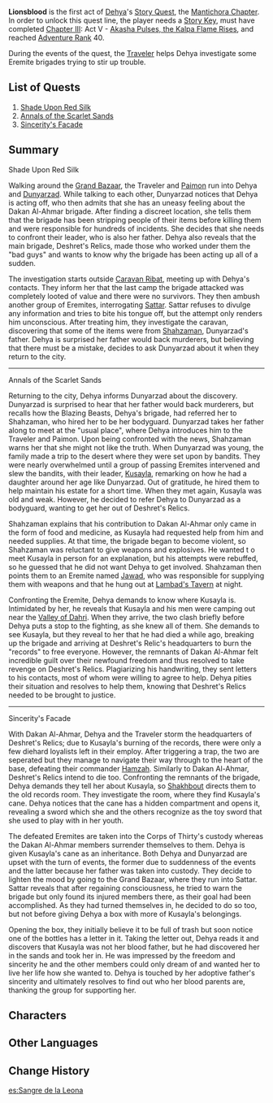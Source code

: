 {{Stub}}
{{Act Infobox
|image          = Story Card Mantichora Chapter Act I.png
|type           = Story
|chapter        = Mantichora Chapter
|actNum         = I
|character      = Dehya
|ARReq          = 40
|keyReq         = 1
|archonQuestReq = [[Chapter III]]: Act V - [[Akasha Pulses, the Kalpa Flame Rises]]
}}
{{Description|Mercenaries often find themselves traveling through the desert, the blazing sun forging their tough characters, and the sandstorms hammering their resolve into shape.<br />The Flame-Mane, as she is named, never disappoints, and does not forsake her grip on her weapon no matter what riches or fame await.<br />All know her to be valiant and bold, but only after a drink (or many) will she confide some as-yet unresolved melancholy to her friends...}}
'''Lionsblood''' is the first act of [[Dehya]]'s [[Story Quest]], the [[Mantichora Chapter]]. In order to unlock this quest line, the player needs a [[Story Key]], must have completed [[Chapter III]]: Act V - [[Akasha Pulses, the Kalpa Flame Rises]], and reached [[Adventure Rank]] 40.

During the events of the quest, the [[Traveler]] helps Dehya investigate some Eremite brigades trying to stir up trouble.

==List of Quests==
# [[Shade Upon Red Silk]]
# [[Annals of the Scarlet Sands]]
# [[Sincerity's Facade]]

==Summary==
;Shade Upon Red Silk
Walking around the [[Grand Bazaar]], the Traveler and [[Paimon]] run into Dehya and [[Dunyarzad]]. While talking to each other, Dunyarzad notices that Dehya is acting off, who then admits that she has an uneasy feeling about the Dakan Al-Ahmar brigade. After finding a discreet location, she tells them that the brigade has been stripping people of their items before killing them and were responsible for hundreds of incidents. She decides that she needs to confront their leader, who is also her father. Dehya also reveals that the main brigade, Deshret's Relics, made those who worked under them the "bad guys" and wants to know why the brigade has been acting up all of a sudden.

The investigation starts outside [[Caravan Ribat]], meeting up with Dehya's contacts. They inform her that the last camp the brigade attacked was completely looted of value and there were no survivors. They then ambush another group of Eremites, interrogating [[Sattar]]. Sattar refuses to divulge any information and tries to bite his tongue off, but the attempt only renders him unconscious. After treating him, they investigate the caravan, discovering that some of the items were from [[Shahzaman]], Dunyarzad's father. Dehya is surprised her father would back murderers, but believing that there must be a mistake, decides to ask Dunyarzad about it when they return to the city.
----
;Annals of the Scarlet Sands

Returning to the city, Dehya informs Dunyarzad about the discovery. Dunyarzad is surprised to hear that her father would back murderers, but recalls how the Blazing Beasts, Dehya's brigade, had referred her to Shahzaman, who hired her to be her bodyguard. Dunyarzad takes her father along to meet at the "usual place", where Dehya introduces him to the Traveler and Paimon. Upon being confronted with the news, Shahzaman warns her that she might not like the truth. When Dunyarzad was young, the family made a trip to the desert where they were set upon by bandits. They were nearly overwhelmed until a group of passing Eremites intervened and slew the bandits, with their leader, [[Kusayla]], remarking on how he had a daughter around her age like Dunyarzad. Out of gratitude, he hired them to help maintain his estate for a short time. When they met again, Kusayla was old and weak. However, he decided to refer Dehya to Dunyarzad as a bodyguard, wanting to get her out of Deshret's Relics.

Shahzaman explains that his contribution to Dakan Al-Ahmar only came in the form of food and medicine, as Kusayla had requested help from him and needed supplies. At that time, the brigade began to become violent, so Shahzaman was reluctant to give weapons and explosives. He wanted t o meet Kusayla in person for an explanation, but his attempts were rebuffed, so he guessed that he did not want Dehya to get involved. Shahzaman then points them to an Eremite named [[Jawad]], who was responsible for supplying them with weapons and that he hung out at [[Lambad's Tavern]] at night.

Confronting the Eremite, Dehya demands to know where Kusayla is. Intimidated by her, he reveals that Kusayla and his men were camping out near the [[Valley of Dahri]]. When they arrive, the two clash briefly before Dehya puts a stop to the fighting, as she knew all of them. She demands to see Kusayla, but they reveal to her that he had died a while ago, breaking up the brigade and arriving at Deshret's Relic's headquarters to burn the "records" to free everyone. However, the remnants of Dakan Al-Ahmar felt incredible guilt over their newfound freedom and thus resolved to take revenge on Deshret's Relics. Plagiarizing his handwriting, they sent letters to his contacts, most of whom were willing to agree to help. Dehya pities their situation and resolves to help them, knowing that Deshret's Relics needed to be brought to justice.
----
;Sincerity's Facade

With Dakan Al-Ahmar, Dehya and the Traveler storm the headquarters of Deshret's Relics; due to Kusayla's burning of the records, there were only a few diehard loyalists left in their employ. After triggering a trap, the two are seperated but they manage to navigate their way through to the heart of the base, defeating their commander [[Hamzah]]. Similarly to Dakan Al-Ahmar, Deshret's Relics intend to die too. Confronting the remnants of the brigade, Dehya demands they tell her about Kusayla, so [[Shakhbout]] directs them to the old records room. They investigate the room, where they find Kusayla's cane. Dehya notices that the cane has a hidden compartment and opens it, revealing a sword which she and the others recognize as the toy sword that she used to play with in her youth.

The defeated Eremites are taken into the Corps of Thirty's custody whereas the Dakan Al-Ahmar members surrender themselves to them. Dehya is given Kusayla's cane as an inheritance. Both Dehya and Dunyarzad are upset with the turn of events, the former due to suddenness of the events and the latter because her father was taken into custody. They decide to lighten the mood by going to the Grand Bazaar, where they run into Sattar. Sattar reveals that after regaining consciousness, he tried to warn the brigade but only found its injured members there, as their goal had been accomplished. As they had turned themselves in, he decided to do so too, but not before giving Dehya a box with more of Kusayla's belongings.

Opening the box, they initially believe it to be full of trash but soon notice one of the bottles has a letter in it. Taking the letter out, Dehya reads it and discovers that Kusayla was not her blood father, but he had discovered her in the sands and took her in. He was impressed by the freedom and sincerity he and the other members could only dream of and wanted her to live her life how she wanted to. Dehya is touched by her adoptive father's sincerity and ultimately resolves to find out who her blood parents are, thanking the group for supporting her.

==Characters==
{{Character Appearances}}

==Other Languages==
{{Other Languages
|en      = Lionsblood
|zhs     = 「狮之血」
|zhs_rm  = "Shī zhī Xuè"
|zht     = 「獅之血」
|zht_rm  = "Shī zhī Xiě"
|zh_tl   = "Blood of Lions"
|ja      = 「獅子の血」
|ja_rm   = "Shishi no Chi"
|ja_tl   = "Lion Blood"
|ko      = 「사자의 피」
|ko_rm   = "Saja-ui Pi"
|ko_tl   = "Lion's Blood"
|es      = Sangre de la Leona
|es_tl   = Blood of the Lioness
|fr      = Sang de lionne
|fr_tl   = Blood of Lioness
|ru      = Львиная кровь
|ru_tl   = Lioness Blood
|th      = "โลหิตราชสีห์"
|th_rm   = 
|th_tl   = 
|vi      = Dòng Máu Sư Tử
|vi_tl   = 
|de      = „Blut der Löwin“
|de_tl   = "Blood of the Lioness"
|id      = Darah Sang Singa
|id_tl   = Blood of the Lion
|pt      = Sangue da Leoa
|pt_tl   = 
|tr      = Aslan Kanı
|tr_tl   = 
|it      = Sangue di leone
|it_tl   = Blood of Lion
}}

==Change History==
{{Change History|3.5}}

[[es:Sangre de la Leona]]